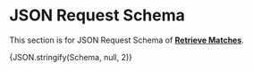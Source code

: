 
# JSON Request Schema 
This section is for JSON Request Schema of [**Retrieve Matches**](./retrieving-employees.md).

<Tabs>
  <TabItem value="viewer" label="Viewer" default>
    <JSONSchemaViewer schema={ Schema } />
  </TabItem>
  <TabItem value="schema" label="Schema">
    <CodeBlock language="schema">{JSON.stringify(Schema, null, 2)}</CodeBlock>
  </TabItem>
</Tabs>
